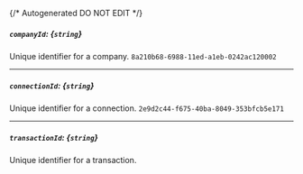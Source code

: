 {/* Autogenerated DO NOT EDIT  */}
##### `companyId`: *{`string`}*
Unique identifier for a company.
`8a210b68-6988-11ed-a1eb-0242ac120002`

---
##### `connectionId`: *{`string`}*
Unique identifier for a connection.
`2e9d2c44-f675-40ba-8049-353bfcb5e171`

---
##### `transactionId`: *{`string`}*
Unique identifier for a transaction.

